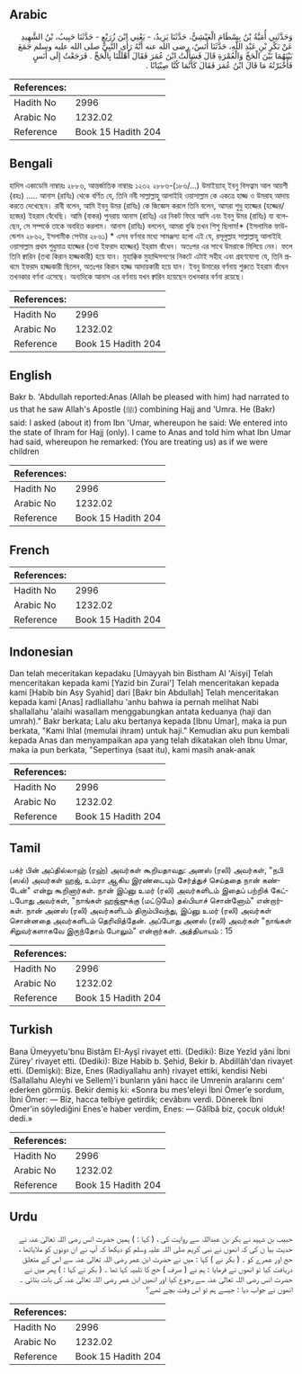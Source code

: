 ## Arabic


<div dir="rtl" lang="ar" style={{fontSize:'larger',backgroundColor:'#f8f9fa',padding:20}}>
وَحَدَّثَنِي أُمَيَّةُ بْنُ بِسْطَامَ الْعَيْشِيُّ، حَدَّثَنَا يَزِيدُ، - يَعْنِي ابْنَ زُرَيْعٍ - حَدَّثَنَا حَبِيبُ، بْنُ الشَّهِيدِ عَنْ بَكْرِ بْنِ عَبْدِ اللَّهِ، حَدَّثَنَا أَنَسٌ، رضى الله عنه أَنَّهُ رَأَى النَّبِيَّ صلى الله عليه وسلم جَمَعَ بَيْنَهُمَا بَيْنَ الْحَجِّ وَالْعُمْرَةِ قَالَ فَسَأَلْتُ ابْنَ عُمَرَ فَقَالَ أَهْلَلْنَا بِالْحَجِّ ‏.‏ فَرَجَعْتُ إِلَى أَنَسٍ فَأَخْبَرْتُهُ مَا قَالَ ابْنُ عُمَرَ فَقَالَ كَأَنَّمَا كُنَّا صِبْيَانًا ‏.‏
</div>
<div style={{backgroundColor:'#f8f9fa',padding:20, marginBottom: 10}}><table> <thead> <tr> <th>References:</th> <th></th> </tr> </thead> <tbody><tr><td>Hadith No</td><td>2996</td></tr><tr><td>Arabic No</td><td>1232.02</td></tr><tr><td>Reference</td><td>Book 15 Hadith 204</td></tr></tbody></table></div>

## Bengali


<div dir="ltr" lang="bn" style={{fontSize:'larger',backgroundColor:'#f8f9fa',padding:20}}>
হাদিস একাডেমি নাম্বারঃ ২৮৮৬, আন্তর্জাতিক নাম্বারঃ ১২৩২ ২৮৮৬-(১৮৬/...) উমাইয়্যাহ্ ইবনু বিসত্বাম আল আয়শী (রহঃ) ..... আনাস (রাযিঃ) থেকে বর্ণিত যে, তিনি নবী সাল্লাল্লাহু আলাইহি ওয়াসাল্লাম কে একত্রে হাজ্জ ও উমরাহ আদায় করতে দেখেছেন। রাবী বলেন, আমি ইবনু উমর (রাযিঃ) কে জিজ্ঞেস করলে তিনি বলেন, আমরা শুধু হাজ্জের (হজ্জের/হজের) ইহরাম বেঁধেছি। আমি (বাকর) পুনরায় আনাস (রাযিঃ) এর নিকট ফিরে আসি এবং ইবনু উমর (রাযিঃ) যা বলেছেন, সে সম্পর্কে তাকে অবহিত করলাম। আনাস (রাযিঃ) বললেন, আমরা বুঝি তখন শিশু ছিলাম!* (ইসলামিক ফাউন্ডেশন ২৮৬২, ইসলামীক সেন্টার ২৮৬১) * এসব বর্ণনার মধ্যে সামঞ্জস্য হলো এই যে, রসূলুল্লাহ সাল্লাল্লাহু আলাইহি ওয়াসাল্লাম প্রথম শুধুমাত্র হাজ্জের (তথা ইফরাদ হাজ্জের) ইহরাম বাঁধেন। অতঃপর এর সাথে উমরাকে মিলিয়ে নেন। ফলে তিনি ক্বারিন (তথা কিরান হাজ্জকারী) হয়ে যান। মুহাক্কিক মুহাদ্দিসগণের নিকটে এটাই সহীহ এবং গ্রহণযোগ্য যে, তিনি প্রথমে ইফরাদ হাজ্জকারী ছিলেন, অতঃপর কিরান হাজ্জ আদায়কারী হয়ে যান। ইবনু উমারের বর্ণনায় শুরুতে ইহরাম বাঁধেন তখনকার বর্ণনা এসেছে। অন্যদিকে আনাস এর বর্ণনায় যখন ক্বারিন হয়েছেন তখনকার বর্ণনা রয়েছে।
</div>
<div style={{backgroundColor:'#f8f9fa',padding:20, marginBottom: 10}}><table> <thead> <tr> <th>References:</th> <th></th> </tr> </thead> <tbody><tr><td>Hadith No</td><td>2996</td></tr><tr><td>Arabic No</td><td>1232.02</td></tr><tr><td>Reference</td><td>Book 15 Hadith 204</td></tr></tbody></table></div>

## English


<div dir="ltr" lang="en" style={{fontSize:'larger',backgroundColor:'#f8f9fa',padding:20}}>
Bakr b. 'Abdullah reported:Anas (Allah be pleased with him) had narrated to us that he saw Allah's Apostle (ﷺ) combining Hajj and 'Umra. He (Bakr) said: I asked (about it) from Ibn 'Umar, whereupon he said: We entered into the state of Ihram for Hajj (only). I came to Anas and told him what Ibn Umar had said, whereupon he remarked: (You are treating us) as if we were children
</div>
<div style={{backgroundColor:'#f8f9fa',padding:20, marginBottom: 10}}><table> <thead> <tr> <th>References:</th> <th></th> </tr> </thead> <tbody><tr><td>Hadith No</td><td>2996</td></tr><tr><td>Arabic No</td><td>1232.02</td></tr><tr><td>Reference</td><td>Book 15 Hadith 204</td></tr></tbody></table></div>

## French


<div dir="ltr" lang="fr" style={{fontSize:'larger',backgroundColor:'#f8f9fa',padding:20}}>

</div>
<div style={{backgroundColor:'#f8f9fa',padding:20, marginBottom: 10}}><table> <thead> <tr> <th>References:</th> <th></th> </tr> </thead> <tbody><tr><td>Hadith No</td><td>2996</td></tr><tr><td>Arabic No</td><td>1232.02</td></tr><tr><td>Reference</td><td>Book 15 Hadith 204</td></tr></tbody></table></div>

## Indonesian


<div dir="ltr" lang="id" style={{fontSize:'larger',backgroundColor:'#f8f9fa',padding:20}}>
Dan telah meceritakan kepadaku [Umayyah bin Bistham Al 'Aisyi] Telah menceritakan kepada kami [Yazid bin Zurai'] Telah menceritakan kepada kami [Habib bin Asy Syahid] dari [Bakr bin Abdullah] Telah menceritakan kepada kami [Anas] radliallahu 'anhu bahwa ia pernah melihat Nabi shallallahu 'alaihi wasallam menggabungkan antata keduanya (haji dan umrah)." Bakr berkata; Lalu aku bertanya kepada [Ibnu Umar], maka ia pun berkata, "Kami Ihlal (memulai ihram) untuk haji." Kemudian aku pun kembali kepada Anas dan menyampaikan apa yang telah dikatakan oleh Ibnu Umar, maka ia pun berkata, "Sepertinya (saat itu), kami masih anak-anak
</div>
<div style={{backgroundColor:'#f8f9fa',padding:20, marginBottom: 10}}><table> <thead> <tr> <th>References:</th> <th></th> </tr> </thead> <tbody><tr><td>Hadith No</td><td>2996</td></tr><tr><td>Arabic No</td><td>1232.02</td></tr><tr><td>Reference</td><td>Book 15 Hadith 204</td></tr></tbody></table></div>

## Tamil


<div dir="ltr" lang="ta" style={{fontSize:'larger',backgroundColor:'#f8f9fa',padding:20}}>
பக்ர் பின் அப்தில்லாஹ் (ரஹ்) அவர்கள் கூறியதாவது: அனஸ் (ரலி) அவர்கள், "நபி (ஸல்) அவர்கள் ஹஜ், உம்ரா ஆகிய இரண்டையும் சேர்த்துச் செய்ததை நான் கண்டேன்" என்று கூறினார்கள். நான் இப்னு உமர் (ரலி) அவர்களிடம் இதைப் பற்றிக் கேட்டபோது அவர்கள், "நாங்கள் ஹஜ்ஜுக்கு (மட்டுமே) தல்பியாச் சொன்னோம்" என்றார்கள். நான் அனஸ் (ரலி) அவர்களிடம் திரும்பிவந்து, இப்னு உமர் (ரலி) அவர்கள் சொன்னதை அவர்களிடம் தெரிவித்தேன். அப்போது அனஸ் (ரலி) அவர்கள் "நாங்கள் சிறுவர்களாகவே இருந்தோம் போலும்" என்றார்கள். அத்தியாயம் : 15
</div>
<div style={{backgroundColor:'#f8f9fa',padding:20, marginBottom: 10}}><table> <thead> <tr> <th>References:</th> <th></th> </tr> </thead> <tbody><tr><td>Hadith No</td><td>2996</td></tr><tr><td>Arabic No</td><td>1232.02</td></tr><tr><td>Reference</td><td>Book 15 Hadith 204</td></tr></tbody></table></div>

## Turkish


<div dir="ltr" lang="tr" style={{fontSize:'larger',backgroundColor:'#f8f9fa',padding:20}}>
Bana Ümeyyetu'bnu Bistâm EI-Ayşî rivayet etti. (Dediki): Bize Yezîd yâni İbni Zürey' rivayet etti. (Dediki): Bize Habib b. Şehid, Bekir b. Abdillâh'dan rivayet etti. (Demişki): Bize, Enes (Radiyallahu anh) rivayet ettiki, kendisi Nebi (Sallallahu Aleyhi ve Sellem)'i bunların yâni hacc ile Umrenin aralarını cem' ederken görmüş. Bekir demiş ki: «Sonra bu mes'eleyi İbni Ömer'e sordum, İbni Ömer: — Biz, hacca telbiye getirdik; cevâbını verdi. Dönerek İbni Ömer'in söylediğini Enes'e haber verdim, Enes: — Gâlîbâ biz, çocuk olduk! dedi.»
</div>
<div style={{backgroundColor:'#f8f9fa',padding:20, marginBottom: 10}}><table> <thead> <tr> <th>References:</th> <th></th> </tr> </thead> <tbody><tr><td>Hadith No</td><td>2996</td></tr><tr><td>Arabic No</td><td>1232.02</td></tr><tr><td>Reference</td><td>Book 15 Hadith 204</td></tr></tbody></table></div>

## Urdu


<div dir="rtl" lang="ur" style={{fontSize:'larger',backgroundColor:'#f8f9fa',padding:20}}>
حبیب بن شہید نے بکر بن عبداللہ سے روایت کی ، ( کہا : ) ہمیں حضرت انس رضی اللہ تعالیٰ عنہ نے حدیث بیا ن کی کہ انھوں نے نبی کریم صلی اللہ علیہ وسلم کو دیکھا کہ آپ نے ان دونوں کو ملایاتھا ، حج اور عمرے کو ۔ ( بکر نے ) کہا : میں نے حضرت ابن عمر رضی اللہ تعالیٰ عنہ سے اس کے متعلق دریافت کیا تو انھوں نے فرمایا : ہم نے ( صرف ) حج کا تلبیہ کہا تھا ۔ ( بکر نے کہا : ) پھر میں نے حضرت انس رضی اللہ تعالیٰ عنہ سے رجوع کیا اور انھیں ابن عمر رضی اللہ تعالیٰ عنہ کی بات بتائی ۔ انھوں نے جواب دیا : جیسے ہم تو اس وقت بچے تھے؟
</div>
<div style={{backgroundColor:'#f8f9fa',padding:20, marginBottom: 10}}><table> <thead> <tr> <th>References:</th> <th></th> </tr> </thead> <tbody><tr><td>Hadith No</td><td>2996</td></tr><tr><td>Arabic No</td><td>1232.02</td></tr><tr><td>Reference</td><td>Book 15 Hadith 204</td></tr></tbody></table></div>
